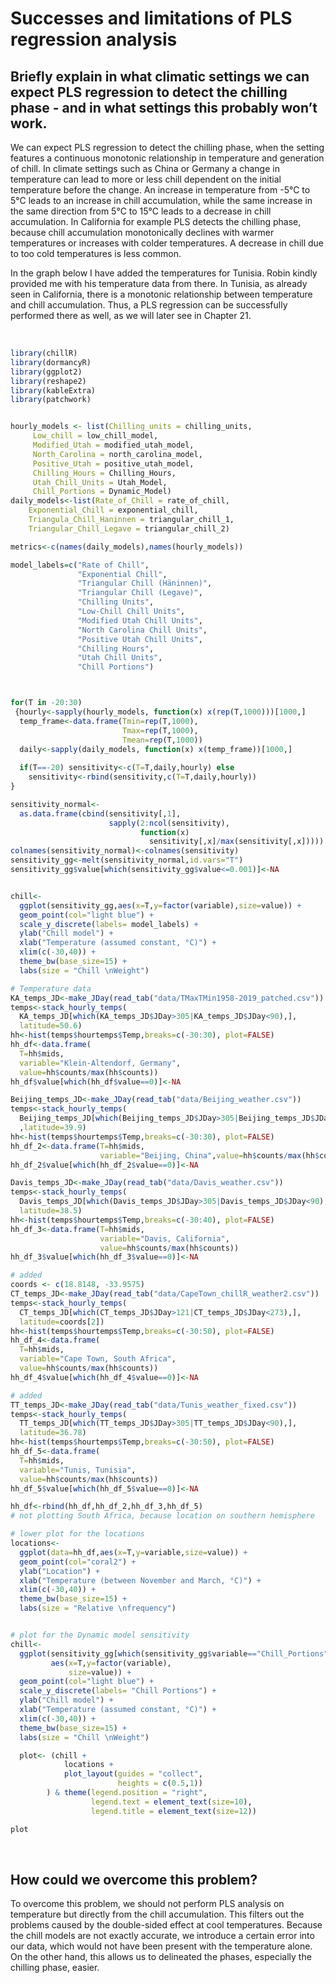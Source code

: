 # Successes and limitations of PLS regression analysis

## Briefly explain in what climatic settings we can expect PLS regression to detect the chilling phase - and in what settings this probably won’t work.

We can expect PLS regression to detect the chilling phase, when the setting features a continuous monotonic relationship in temperature and generation of chill. In climate settings such as China or Germany a change in temperature can lead to more or less chill dependent on the initial temperature before the change. An increase in temperature from -5°C to 5°C leads to an increase in chill accumulation, while the same increase in the same direction from 5°C to 15°C leads to a decrease in chill accumulation. In California for example PLS detects the chilling phase, because chill accumulation monotonically declines with warmer temperatures or increases with colder temperatures. A decrease in chill due to too cold temperatures is less common.

In the graph below I have added the temperatures for Tunisia. Robin kindly provided me with his temperature data from there. In Tunisia, as already seen in California, there is a monotonic relationship between temperature and chill accumulation. Thus, a PLS regression can be successfully performed there as well, as we will later see in Chapter 21.\

\

```r
library(chillR)
library(dormancyR)
library(ggplot2)
library(reshape2)
library(kableExtra)
library(patchwork)


hourly_models <- list(Chilling_units = chilling_units,
     Low_chill = low_chill_model,
     Modified_Utah = modified_utah_model,
     North_Carolina = north_carolina_model,
     Positive_Utah = positive_utah_model,
     Chilling_Hours = Chilling_Hours,
     Utah_Chill_Units = Utah_Model,
     Chill_Portions = Dynamic_Model)
daily_models<-list(Rate_of_Chill = rate_of_chill, 
    Exponential_Chill = exponential_chill,
    Triangula_Chill_Haninnen = triangular_chill_1,
    Triangular_Chill_Legave = triangular_chill_2)

metrics<-c(names(daily_models),names(hourly_models))

model_labels=c("Rate of Chill",
               "Exponential Chill",
               "Triangular Chill (Häninnen)",
               "Triangular Chill (Legave)",
               "Chilling Units",
               "Low-Chill Chill Units",
               "Modified Utah Chill Units",
               "North Carolina Chill Units",
               "Positive Utah Chill Units",
               "Chilling Hours",
               "Utah Chill Units",
               "Chill Portions")



for(T in -20:30)
 {hourly<-sapply(hourly_models, function(x) x(rep(T,1000)))[1000,]
  temp_frame<-data.frame(Tmin=rep(T,1000),
                         Tmax=rep(T,1000),
                         Tmean=rep(T,1000))
  daily<-sapply(daily_models, function(x) x(temp_frame))[1000,]
 
  if(T==-20) sensitivity<-c(T=T,daily,hourly) else
    sensitivity<-rbind(sensitivity,c(T=T,daily,hourly))
}

sensitivity_normal<-
  as.data.frame(cbind(sensitivity[,1],
                      sapply(2:ncol(sensitivity),
                             function(x)
                               sensitivity[,x]/max(sensitivity[,x]))))
colnames(sensitivity_normal)<-colnames(sensitivity)
sensitivity_gg<-melt(sensitivity_normal,id.vars="T")
sensitivity_gg$value[which(sensitivity_gg$value<=0.001)]<-NA


chill<-
  ggplot(sensitivity_gg,aes(x=T,y=factor(variable),size=value)) +
  geom_point(col="light blue") +
  scale_y_discrete(labels= model_labels) +
  ylab("Chill model") +
  xlab("Temperature (assumed constant, °C)") +
  xlim(c(-30,40)) +
  theme_bw(base_size=15) +
  labs(size = "Chill \nWeight")

# Temperature data
KA_temps_JD<-make_JDay(read_tab("data/TMaxTMin1958-2019_patched.csv"))
temps<-stack_hourly_temps(
  KA_temps_JD[which(KA_temps_JD$JDay>305|KA_temps_JD$JDay<90),],
  latitude=50.6)
hh<-hist(temps$hourtemps$Temp,breaks=c(-30:30), plot=FALSE)
hh_df<-data.frame(
  T=hh$mids,
  variable="Klein-Altendorf, Germany",
  value=hh$counts/max(hh$counts))
hh_df$value[which(hh_df$value==0)]<-NA

Beijing_temps_JD<-make_JDay(read_tab("data/Beijing_weather.csv"))
temps<-stack_hourly_temps(
  Beijing_temps_JD[which(Beijing_temps_JD$JDay>305|Beijing_temps_JD$JDay<90),]
  ,latitude=39.9)
hh<-hist(temps$hourtemps$Temp,breaks=c(-30:30), plot=FALSE)
hh_df_2<-data.frame(T=hh$mids,
                    variable="Beijing, China",value=hh$counts/max(hh$counts))
hh_df_2$value[which(hh_df_2$value==0)]<-NA

Davis_temps_JD<-make_JDay(read_tab("data/Davis_weather.csv"))
temps<-stack_hourly_temps(
  Davis_temps_JD[which(Davis_temps_JD$JDay>305|Davis_temps_JD$JDay<90),],
  latitude=38.5)
hh<-hist(temps$hourtemps$Temp,breaks=c(-30:40), plot=FALSE)
hh_df_3<-data.frame(T=hh$mids,
                    variable="Davis, California",
                    value=hh$counts/max(hh$counts))
hh_df_3$value[which(hh_df_3$value==0)]<-NA

# added
coords <- c(18.8148, -33.9575)
CT_temps_JD<-make_JDay(read_tab("data/CapeTown_chillR_weather2.csv"))
temps<-stack_hourly_temps(
  CT_temps_JD[which(CT_temps_JD$JDay>121|CT_temps_JD$JDay<273),],
  latitude=coords[2])
hh<-hist(temps$hourtemps$Temp,breaks=c(-30:50), plot=FALSE)
hh_df_4<-data.frame(
  T=hh$mids,
  variable="Cape Town, South Africa",
  value=hh$counts/max(hh$counts))
hh_df_4$value[which(hh_df_4$value==0)]<-NA

# added
TT_temps_JD<-make_JDay(read_tab("data/Tunis_weather_fixed.csv"))
temps<-stack_hourly_temps(
  TT_temps_JD[which(TT_temps_JD$JDay>305|TT_temps_JD$JDay<90),],
  latitude=36.78)
hh<-hist(temps$hourtemps$Temp,breaks=c(-30:50), plot=FALSE)
hh_df_5<-data.frame(
  T=hh$mids,
  variable="Tunis, Tunisia",
  value=hh$counts/max(hh$counts))
hh_df_5$value[which(hh_df_5$value==0)]<-NA

hh_df<-rbind(hh_df,hh_df_2,hh_df_3,hh_df_5)
# not plotting South Africa, because location on southern hemisphere

# lower plot for the locations
locations<-
  ggplot(data=hh_df,aes(x=T,y=variable,size=value)) +
  geom_point(col="coral2") +
  ylab("Location") +
  xlab("Temperature (between November and March, °C)") + 
  xlim(c(-30,40)) +
  theme_bw(base_size=15) +
  labs(size = "Relative \nfrequency")


# plot for the Dynamic model sensitivity
chill<-
  ggplot(sensitivity_gg[which(sensitivity_gg$variable=="Chill_Portions"),],
         aes(x=T,y=factor(variable),
             size=value)) +
  geom_point(col="light blue") +
  scale_y_discrete(labels= "Chill Portions") +
  ylab("Chill model") +
  xlab("Temperature (assumed constant, °C)") +
  xlim(c(-30,40)) +
  theme_bw(base_size=15) +
  labs(size = "Chill \nWeight")

  plot<- (chill +
            locations +
            plot_layout(guides = "collect",
                        heights = c(0.5,1))
        ) & theme(legend.position = "right",
                  legend.text = element_text(size=10),
                  legend.title = element_text(size=12))

plot
```
\

## How could we overcome this problem?

To overcome this problem, we should not perform PLS analysis on temperature but directly from the chill accumulation. This filters out the problems caused by the double-sided effect at cool temperatures.
Because the chill models are not exactly accurate, we introduce a certain error into our data, which would not have been present with the temperature alone. On the other hand, this allows us to delineated the phases, especially the chilling phase, easier.